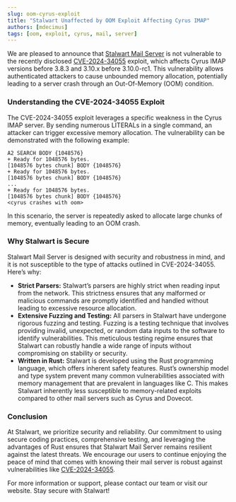 ```yaml
---
slug: oom-cyrus-exploit
title: "Stalwart Unaffected by OOM Exploit Affecting Cyrus IMAP"
authors: [mdecimus]
tags: [oom, exploit, cyrus, mail, server]
---
```


We are pleased to announce that [Stalwart Mail Server](https://github.com/stalwartlabs/mail-server) is not vulnerable to the recently disclosed [CVE-2024-34055](https://nvd.nist.gov/vuln/detail/CVE-2024-34055) exploit, which affects Cyrus IMAP versions before 3.8.3 and 3.10.x before 3.10.0-rc1. This vulnerability allows authenticated attackers to cause unbounded memory allocation, potentially leading to a server crash through an Out-Of-Memory (OOM) condition.

### Understanding the CVE-2024-34055 Exploit

The CVE-2024-34055 exploit leverages a specific weakness in the Cyrus IMAP server. By sending numerous LITERALs in a single command, an attacker can trigger excessive memory allocation. The vulnerability can be demonstrated with the following example:

```
A2 SEARCH BODY {1048576}
+ Ready for 1048576 bytes.
[1048576 bytes chunk] BODY {1048576}
+ Ready for 1048576 bytes.
[1048576 bytes chunk] BODY {1048576}
...
+ Ready for 1048576 bytes.
[1048576 bytes chunk] BODY {1048576}
<cyrus crashes with oom>
```

In this scenario, the server is repeatedly asked to allocate large chunks of memory, eventually leading to an OOM crash.

### Why Stalwart is Secure

Stalwart Mail Server is designed with security and robustness in mind, and it is not susceptible to the type of attacks outlined in CVE-2024-34055. Here’s why:

- **Strict Parsers:** Stalwart’s parsers are highly strict when reading input from the network. This strictness ensures that any malformed or malicious commands are promptly identified and handled without leading to excessive resource allocation.
- **Extensive Fuzzing and Testing:** All parsers in Stalwart have undergone rigorous fuzzing and testing. Fuzzing is a testing technique that involves providing invalid, unexpected, or random data inputs to the software to identify vulnerabilities. This meticulous testing regime ensures that Stalwart can robustly handle a wide range of inputs without compromising on stability or security.
- **Written in Rust:** Stalwart is developed using the Rust programming language, which offers inherent safety features. Rust’s ownership model and type system prevent many common vulnerabilities associated with memory management that are prevalent in languages like C. This makes Stalwart inherently less susceptible to memory-related exploits compared to other mail servers such as Cyrus and Dovecot.

### Conclusion

At Stalwart, we prioritize security and reliability. Our commitment to using secure coding practices, comprehensive testing, and leveraging the advantages of Rust ensures that Stalwart Mail Server remains resilient against the latest threats. We encourage our users to continue enjoying the peace of mind that comes with knowing their mail server is robust against vulnerabilities like [CVE-2024-34055](https://nvd.nist.gov/vuln/detail/CVE-2024-34055).

For more information or support, please contact our team or visit our website. Stay secure with Stalwart!

